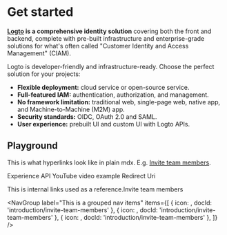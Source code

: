 
# Get started

**[Logto](https://cloud.logto.io/) is a comprehensive identity solution** covering both the front and backend, complete with pre-built infrastructure and enterprise-grade solutions for what's often called "Customer Identity and Access Management" (CIAM).

Logto is developer-friendly and infrastructure-ready. Choose the perfect solution for your projects:

- **Flexible deployment:** cloud service or open-source service.
- **Full-featured IAM:** authentication, authorization, and management.
- **No framework limitation:** traditional web, single-page web, native app, and Machine-to-Machine (M2M) app.
- **Security standards:** OIDC, OAuth 2.0 and SAML.
- **User experience:** prebuilt UI and custom UI with Logto APIs.

## Playground

This is what hyperlinks look like in plain mdx. E.g. [Invite team members](/introduction/invite-team-members).

<Url href="https://bump.sh/logto/doc/logto-experience-api/operation/operation-initinteraction">
  Experience API
</Url>
<Url href="https://youtu.be/Y2UYvH83Kk4?si=dDKZIfsg57bvovlU">YouTube video example</Url>
<Url href="https://auth.wiki/redirect-uri">Redirect Uri</Url>

This is internal links used as a reference.<Url href="/introduction/invite-team-members">Invite team members</Url>

<NavGroup
  label="This is a grouped nav items"
  items={[
    { icon: <CloudIcon />, docId: 'introduction/invite-team-members' },
    { icon: <CloudIcon />, docId: 'introduction/invite-team-members' },
    { icon: <CloudIcon />, docId: 'introduction/invite-team-members' },
  ]}
/>
